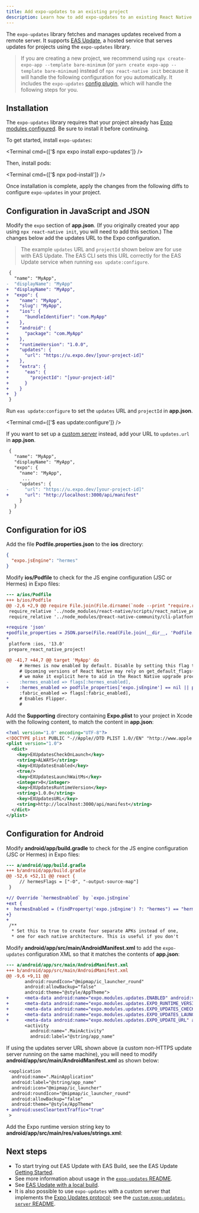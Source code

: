 ```yaml
---
title: Add expo-updates to an existing project
description: Learn how to add expo-updates to an existing React Native project.
---
```



The `expo-updates` library fetches and manages updates received from a remote server. It supports [EAS Update](/eas-update/introduction), a hosted service that serves updates for projects using the `expo-updates` library.

> If you are creating a new project, we recommend using `npx create-expo-app --template bare-minimum` (or `yarn create expo-app --template bare-minimum`) instead of `npx react-native init` because it will handle the following configuration for you automatically. It includes the `expo-updates` [config plugin](/config-plugins/introduction/), which will handle the following steps for you.

## Installation

The `expo-updates` library requires that your project already has [Expo modules configured](/bare/installing-expo-modules). Be sure to install it before continuing.

To get started, install `expo-updates`:

<Terminal cmd={['$ npx expo install expo-updates']} />

Then, install pods:

<Terminal cmd={['$ npx pod-install']} />

Once installation is complete, apply the changes from the following diffs to configure `expo-updates` in your project.

## Configuration in JavaScript and JSON

Modify the `expo` section of **app.json**. (If you originally created your app using `npx react-native init`, you will need to add this section.)
The changes below add the updates URL to the Expo configuration.

> The example `updates` URL and `projectId` shown below are for use with EAS Update. The EAS CLI sets this URL correctly for the EAS Update service when running `eas update:configure`.

```diff app.json
 {
   "name": "MyApp",
-  "displayName": "MyApp"
+  "displayName": "MyApp",
+  "expo": {
+    "name": "MyApp",
+    "slug": "MyApp",
+    "ios": {
+      "bundleIdentifier": "com.MyApp"
+    },
+    "android": {
+      "package": "com.MyApp"
+    },
+    "runtimeVersion": "1.0.0",
+    "updates": {
+      "url": "https://u.expo.dev/[your-project-id]"
+    },
+    "extra": {
+      "eas": {
+        "projectId": "[your-project-id]"
+      }
+    }
+  }
 }
```

Run `eas update:configure` to set the `updates` URL and `projectId` in **app.json**.

<Terminal cmd={['$ eas update:configure']} />

If you want to set up a [custom server](/eas-update/custom-updates-server) instead, add your URL to `updates.url` in **app.json**.

```diff app.json
 {
   "name": "MyApp",
   "displayName": "MyApp",
   "expo": {
     "name": "MyApp",
      ...
     "updates": {
-      "url": "https://u.expo.dev/[your-project-id]"
+      "url": "http://localhost:3000/api/manifest"
     }
   }
 }
```

## Configuration for iOS

Add the file **Podfile.properties.json** to the **ios** directory:

```json ios/Podfile.properties.json
{
  "expo.jsEngine": "hermes"
}
```

Modify **ios/Podfile** to check for the JS engine configuration (JSC or Hermes) in Expo files:

```diff ios/Podfile
--- a/ios/Podfile
+++ b/ios/Podfile
@@ -2,6 +2,9 @@ require File.join(File.dirname(`node --print "require.resolve('expo/package.json
 require_relative '../node_modules/react-native/scripts/react_native_pods'
 require_relative '../node_modules/@react-native-community/cli-platform-ios/native_modules'

+require 'json'
+podfile_properties = JSON.parse(File.read(File.join(__dir__, 'Podfile.properties.json'))) rescue {}
+
 platform :ios, '13.0'
 prepare_react_native_project!

@@ -41,7 +44,7 @@ target 'MyApp' do
     # Hermes is now enabled by default. Disable by setting this flag to false.
     # Upcoming versions of React Native may rely on get_default_flags(), but
     # we make it explicit here to aid in the React Native upgrade process.
-    :hermes_enabled => flags[:hermes_enabled],
+    :hermes_enabled => podfile_properties['expo.jsEngine'] == nil || podfile_properties['expo.jsEngine'] == 'hermes',
     :fabric_enabled => flags[:fabric_enabled],
     # Enables Flipper.
     #

```

Add the **Supporting** directory containing **Expo.plist** to your project in Xcode with the following content, to match the content in **app.json**:

```xml Expo.plist
<?xml version="1.0" encoding="UTF-8"?>
<!DOCTYPE plist PUBLIC "-//Apple//DTD PLIST 1.0//EN" "http://www.apple.com/DTDs/PropertyList-1.0.dtd">
<plist version="1.0">
  <dict>
    <key>EXUpdatesCheckOnLaunch</key>
    <string>ALWAYS</string>
    <key>EXUpdatesEnabled</key>
    <true/>
    <key>EXUpdatesLaunchWaitMs</key>
    <integer>0</integer>
    <key>EXUpdatesRuntimeVersion</key>
    <string>1.0.0</string>
    <key>EXUpdatesURL</key>
    <string>http://localhost:3000/api/manifest</string>
  </dict>
</plist>
```

## Configuration for Android

Modify **android/app/build.gradle** to check for the JS engine configuration (JSC or Hermes) in Expo files:

```diff android/app/build.gradle
--- a/android/app/build.gradle
+++ b/android/app/build.gradle
@@ -52,6 +52,11 @@ react {
     // hermesFlags = ["-O", "-output-source-map"]
 }

+// Override `hermesEnabled` by `expo.jsEngine`
+ext {
+  hermesEnabled = (findProperty('expo.jsEngine') ?: "hermes") == "hermes"
+}
+
 /**
  * Set this to true to create four separate APKs instead of one,
  * one for each native architecture. This is useful if you don't
```

Modify **android/app/src/main/AndroidManifest.xml** to add the `expo-updates` configuration XML so that it matches the contents of **app.json**:

```diff android/app/src/main/AndroidManifest.xml
--- a/android/app/src/main/AndroidManifest.xml
+++ b/android/app/src/main/AndroidManifest.xml
@@ -9,6 +9,11 @@
       android:roundIcon="@mipmap/ic_launcher_round"
       android:allowBackup="false"
       android:theme="@style/AppTheme">
+      <meta-data android:name="expo.modules.updates.ENABLED" android:value="true"/>
+      <meta-data android:name="expo.modules.updates.EXPO_RUNTIME_VERSION" android:value="@string/expo_runtime_version"/>
+      <meta-data android:name="expo.modules.updates.EXPO_UPDATES_CHECK_ON_LAUNCH" android:value="ALWAYS"/>
+      <meta-data android:name="expo.modules.updates.EXPO_UPDATES_LAUNCH_WAIT_MS" android:value="0"/>
+      <meta-data android:name="expo.modules.updates.EXPO_UPDATE_URL" android:value="http://localhost:3000/api/manifest"/>
       <activity
         android:name=".MainActivity"
         android:label="@string/app_name"
```

If using the updates server URL shown above (a custom non-HTTPS update server running on the same machine), you will need to modify **android/app/src/main/AndroidManifest.xml** as shown below:

```diff android/app/src/main/AndroidManifest.xml
 <application
  android:name=".MainApplication"
  android:label="@string/app_name"
  android:icon="@mipmap/ic_launcher"
  android:roundIcon="@mipmap/ic_launcher_round"
  android:allowBackup="false"
  android:theme="@style/AppTheme"
+ android:usesCleartextTraffic="true"
 >
```

Add the Expo runtime version string key to **android/app/src/main/res/values/strings.xml**:

<DiffBlock source="/static/diffs/expo-update-strings-xml.diff" />

## Next steps

- To start trying out EAS Update with EAS Build, see the EAS Update [Getting Started](/eas-update/getting-started/).
- See more information about usage in the [`expo-updates` README](https://github.com/expo/expo/tree/main/packages/expo-updates/README.md).
- See [EAS Update with a local build](/eas-update/build-locally/).
- It is also possible to use `expo-updates` with a custom server that implements the [Expo Updates protocol](/technical-specs/expo-updates-1/); see the [`custom-expo-updates-server` README](https://github.com/expo/custom-expo-updates-server#readme).
